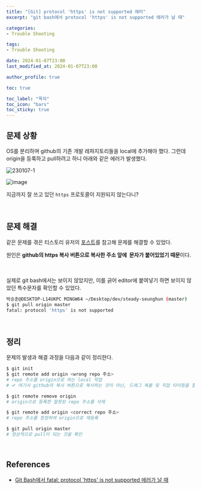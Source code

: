 ```yaml
---
title: "[Git] protocol 'https' is not supported 에러"
excerpt: "git bash에서 protocol 'https' is not supported 에러가 날 때"

categories: 
- Trouble Shooting

tags:
- Trouble Shooting

date: 2024-01-07T23:00
last_modified_at: 2024-01-07T23:00

author_profile: true

toc: true

toc_label: "목차"
toc_icon: "bars"
toc_sticky: true
---
```


## 문제 상황

OS를 분리하며 github의 기존 개발 레파지토리들을 local에 추가해야 했다. 그런데 origin을 등록하고 pull하려고 하니 아래와 같은 에러가 발생했다.

![230107-1](https://github.com/Orchemi/PS/assets/86189596/06588ca7-91f5-4fcc-9f5b-e25c20d1a053)

![image](https://github.com/Orchemi/PS/assets/86189596/fabd83e9-4365-46e1-97d3-ec5dc4f288e1)

지금까지 잘 쓰고 있던 `https` 프로토콜이 지원되지 않는다니?

<br />

## 문제 해결

같은 문제를 겪은 티스토리 유저의 [포스트](https://skylit.tistory.com/431)를 참고해 문제를 해결할 수 있었다.

원인은 **github의 https 복사 버튼으로 복사한 주소 앞에 `` 문자가 붙어있었기 때문**이다. 

<br />

실제로 git bash에서는 보이지 않았지만, 이를 긁어 editor에 붙여넣기 하면 보이지 않았던 특수문자를 확인할 수 있었다.

```bash
박승훈@DESKTOP-L14UKPC MINGW64 ~/Desktop/dev/steady-seunghun (master)
$ git pull origin master
fatal: protocol 'https' is not supported
```

<br />

## 정리

문제의 발생과 해결 과정을 다음과 같이 정리한다.

```bash
$ git init
$ git remote add origin <wrong repo 주소>
# repo 주소를 origin으로 하는 local 작업
# ✔ 여기서 github의 복사 버튼으로 복사하는 것이 아닌, 드래그 복붙 및 직접 타이핑을 할 것

$ git remote remove origin 
# origin으로 등록한 잘못된 repo 주소를 삭제

$ git remote add origin <correct repo 주소>
# repo 주소를 정정하여 origin으로 재등록

$ git pull origin master
# 정상적으로 pull이 되는 것을 확인
```

<br />

## References

- [Git Bash에서 fatal: protocol 'https' is not supported 에러가 날 때](https://skylit.tistory.com/431)